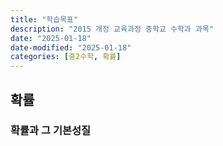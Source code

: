 ```yaml
---
title: "학습목표"
description: "2015 개정 교육과정 중학교 수학과 과목"
date: "2025-01-18"
date-modified: "2025-01-18"
categories: [중2수학, 확률]
---
```


## 확률

### 확률과 그 기본성질